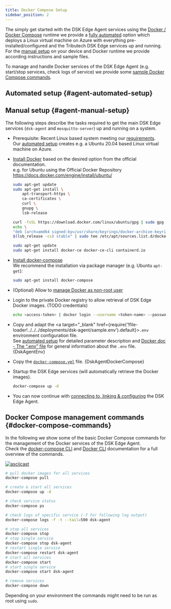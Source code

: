 ```yaml
---
title: Docker Compose Setup
sidebar_position: 2
---
```


The simply get started with the DSK Edge Agent services using the [Docker / Docker Compose](./overview.md#docker-runtime) runtime we provide a [fully automated](#agent-automated-setup) option which deploys a Linux virtual machine on Azure with everything pre-installed/configured and the Tributech DSK Edge services up and running.  
For the [manual setup](#agent-manual-setup) on your device and Docker runtime we provide according instructions and sample files.  

To manage and handle Docker services of the DSK Edge Agent (e.g. start/stop services, check logs of service) we provide some [sample Docker Compose commands](#docker-compose-commands).

## Automated setup {#agent-automated-setup}

<DockerComposeAutomatedSetup />

## Manual setup {#agent-manual-setup}

The following steps describe the tasks required to get the main DSK Edge services (`dsk-agent` and `mosquitto-server`) up and running on a system.

* Prerequisite: Recent Linux based system meeting our [requirements](#requirements).  
Our [automated setup](#agent-automated-setup) creates e.g. a Ubuntu 20.04 based Linux virtual machine on Azure.
* [Install Docker](https://docs.docker.com/engine/install/) based on the desired option from the official documentation.  
    e.g. for Ubuntu using the Official Docker Repository https://docs.docker.com/engine/install/ubuntu/
    ```bash
    sudo apt-get update
    sudo apt-get install \
        apt-transport-https \
        ca-certificates \
        curl \
        gnupg \
        lsb-release

    curl -fsSL https://download.docker.com/linux/ubuntu/gpg | sudo gpg --dearmor -o /usr/share/keyrings/docker-archive-keyring.gpg
    echo \
    "deb [arch=amd64 signed-by=/usr/share/keyrings/docker-archive-keyring.gpg] https://download.docker.com/linux/ubuntu \
    $(lsb_release -cs) stable" | sudo tee /etc/apt/sources.list.d/docker.list > /dev/null

    sudo apt-get update
    sudo apt-get install docker-ce docker-ce-cli containerd.io  
    ```
* [Install docker-compose](https://docs.docker.com/compose/install/)  
    We recommend the installation via package manager (e.g. Ubuntu `apt-get`):
    ```bash
    sudo apt-get install docker-compose
    ```
* (Optional) Allow to [manage Docker as non-root user](https://docs.docker.com/engine/install/linux-postinstall/#manage-docker-as-a-non-root-user)
* Login to the private Docker registry to allow retrieval of DSK Edge Docker images. (TODO credentials)
    ```bash
    echo <access-token> | docker login --username <token-name> --password-stdin tributech.azurecr.io
    ```
* Copy and adapt the <a target="_blank" href={require('!file-loader!../../../deployments/dsk-agent/sample.env').default}>`.env`</a> environment configuration file.  
See [automated setup](#agent-automated-setup) for detailed parameter description and [Docker doc - The “.env” file](https://docs.docker.com/compose/environment-variables/#the-env-file) for general information about the `.env` file.
<CodeBlock className="language-plain" title=".env">{DskAgentEnv}</CodeBlock>

* Copy the [`docker-compose.yml`](../../../deployments/dsk-agent/docker-compose.yml) file. 
<CodeBlock className="language-yml" title="docker-compose.yml">{DskAgentDockerCompose}</CodeBlock>

* Startup the DSK Edge services (will automatically retrieve the Docker images).
    ```bash
    docker-compose up -d
    ```
* You can now continue with [connecting to, linking & configuring](../agent_companion.mdx#agent-companion-connect) the DSK Edge Agent.

## Docker Compose management commands  {#docker-compose-commands}

In the following we show some of the basic Docker Compose commands for the management of the Docker services of the DSK Edge Agent.  
Check the [docker-compose CLI](https://docs.docker.com/compose/reference/) and [Docker CLI](https://docs.docker.com/engine/reference/commandline/cli/) documentation for a full overview of the commands.

[![asciicast](https://asciinema.org/a/ySB0YG0BMgrwO9MM124rsaL5w.svg)](https://asciinema.org/a/ySB0YG0BMgrwO9MM124rsaL5w)

```bash
# pull docker images for all services
docker-compose pull

# create & start all services
docker-compose up -d

# check service status 
docker-compose ps

# check logs of specific service (-f for following log output)
docker-compose logs -f -t --tail=500 dsk-agent

# stop all services
docker-compose stop
# stop single service
docker-compose stop dsk-agent
# restart single service
docker-compose restart dsk-agent
# start all services
docker-compose start
# start single service
docker-compose start dsk-agent

# remove services
docker-compose down
```
Depending on your environment the commands might need to be run as root using `sudo`.